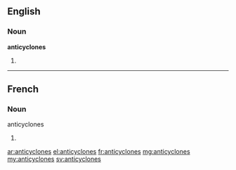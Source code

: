 ==English==

===Noun===
'''anticyclones'''

# {{plural of|anticyclone}}

----
==French==

===Noun===
; anticyclones

# {{plural of|anticyclone|lang=fr}}

[[ar:anticyclones]]
[[el:anticyclones]]
[[fr:anticyclones]]
[[mg:anticyclones]]
[[my:anticyclones]]
[[sv:anticyclones]]